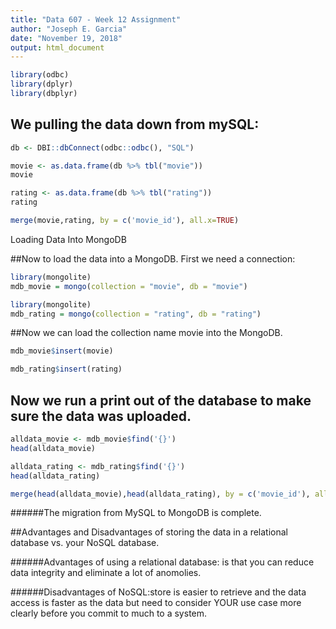 ---
title: "Data 607 - Week 12 Assignment"
author: "Joseph E. Garcia"
date: "November 19, 2018"
output: html_document
---
```{r}
library(odbc)
library(dplyr)
library(dbplyr)

```

## We pulling the data down from mySQL:
```{r}
db <- DBI::dbConnect(odbc::odbc(), "SQL")
```

```{r}
movie <- as.data.frame(db %>% tbl("movie"))
movie
```


```{r}
rating <- as.data.frame(db %>% tbl("rating"))
rating
```


```{r}
merge(movie,rating, by = c('movie_id'), all.x=TRUE)

```


Loading Data Into MongoDB

##Now to load the data into a MongoDB. First we need a connection:
```{r}
library(mongolite)
mdb_movie = mongo(collection = "movie", db = "movie")
```

```{r}
library(mongolite)
mdb_rating = mongo(collection = "rating", db = "rating")
```


##Now we can load the collection name movie into the MongoDB.
```{r}
mdb_movie$insert(movie)
```


```{r}
mdb_rating$insert(rating)
```

## Now we run a print out of the database to make sure the data was uploaded.
```{r}
alldata_movie <- mdb_movie$find('{}')
head(alldata_movie)
```


```{r}
alldata_rating <- mdb_rating$find('{}')
head(alldata_rating)
```

```{r}

merge(head(alldata_movie),head(alldata_rating), by = c('movie_id'), all=TRUE)
```

######The migration from MySQL to MongoDB is complete.


##Advantages and Disadvantages of storing the data in a relational database vs. your NoSQL database.


######Advantages of using a relational database: is that you can reduce data integrity and eliminate a lot of anomolies.

######Disadvantages of NoSQL:store is easier to retrieve and the data access is faster as the data but need to consider YOUR use case more clearly before you commit to much to a system.

